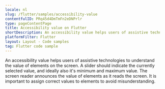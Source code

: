 ```yaml
---
locale: nl
slug: /flutter/samples/accessibility-value
contentfulID: PRq45d4DmTmFn2eDNPrlr
type: pageContentPage
title: Accessibility value on Flutter
shortDescription: An accessibility value helps users of assistive technologies to understand the value of elements on the screen.
platformFilter: Flutter
layout: Layout - Code samples
tag: Flutter code sample
---
```


An accessibility value helps users of assistive technologies to understand the value of elements on the screen. A slider should indicate the currently selected value, and ideally also it's minimum and maximum value. The screen reader announces the value of elements as it reads the screen. It is important to assign correct values to elements to avoid misunderstanding.

<CodeSample id="accessibility-value" locale="nl" platform="flutter"/>